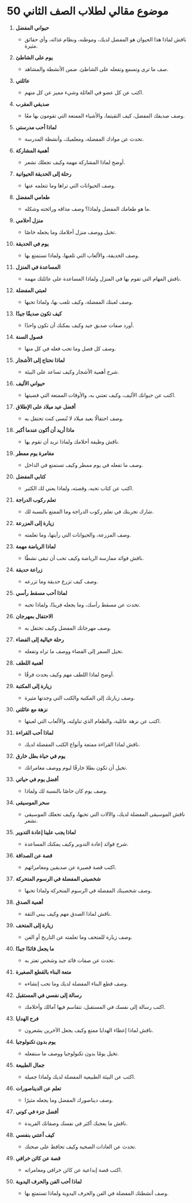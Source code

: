 # 50 موضوع مقالي لطلاب الصف الثاني


<div style={{ width: "100%", padding: 20, height: "70vh" }}>
  <Chat
    welcome={"مرحبًا، أي نوع من `مقالات الصف` تود مناقشته أو الحصول على بعض الأفكار حوله؟"}
    teacherName={"أمي"}
    systemPrompt={"من فضلك ساعد هذا المستخدم في العثور على `أفضل أفكار للمقالات (المواضيع) مع التفسير` التي يرغب فيها!"}
  />
</div>

1. **حيواني المفضل**

   - ناقش لماذا هذا الحيوان هو المفضل لديك، وموطنه، ونظام غذائه، وأي حقائق مثيرة.

2. **يوم على الشاطئ**

   - صف ما ترى وتسمع وتفعله على الشاطئ. ضمن الأنشطة والمشاهد.

3. **عائلتي**

   - اكتب عن كل عضو في العائلة وشيء مميز عن كل منهم.

4. **صديقي المقرب**

   - وصف صديقك المفضل، كيف التقيتما، والأشياء الممتعة التي تقومون بها معًا.

5. **لماذا أحب مدرستي**

   - تحدث عن موادك المفضلة، ومعلميك، وأنشطة المدرسة.

6. **أهمية المشاركة**

   - أوضح لماذا المشاركة مهمة وكيف تجعلك تشعر.

7. **رحلة إلى الحديقة الحيوانية**

   - وصف الحيوانات التي تراها وما تتعلمه عنها.

8. **طعامي المفضل**

   - ما هو طعامك المفضل ولماذا؟ وصف مذاقه ورائحته وشكله.

9. **منزل أحلامي**

   - تخيل ووصف منزل أحلامك وما يجعله خاصًا.

10. **يوم في الحديقة**

    - وصف الحديقة، والألعاب التي تلعبها، ولماذا تستمتع بها.

11. **المساعدة في المنزل**

    - ناقش المهام التي تقوم بها في المنزل ولماذا المساعدة على عائلتك مهمة.

12. **لعبتي المفضلة**

    - وصف لعبتك المفضلة، وكيف تلعب بها، ولماذا تحبها.

13. **كيف تكون صديقًا جيدًا**

    - أورد صفات صديق جيد وكيف يمكنك أن تكون واحدًا.

14. **فصول السنة**

    - وصف كل فصل وما تحب فعله في كل منها.

15. **لماذا نحتاج إلى الأشجار**

    - شرح أهمية الأشجار وكيف تساعد على البيئة.

16. **حيواني الأليف**

    - اكتب عن حيوانك الأليف، وكيف تعتني به، والأوقات الممتعة التي قضيتها.

17. **أفضل عيد ميلاد على الإطلاق**

    - وصف احتفالًا بعيد ميلاد لا تُنسى كنت تحتفل به.

18. **ماذا أريد أن أكون عندما أكبر**

    - ناقش وظيفة أحلامك ولماذا تريد أن تقوم بها.

19. **مغامرة يوم ممطر**

    - وصف ما تفعله في يوم ممطر وكيف تستمتع في الداخل.

20. **كتابي المفضل**

    - اكتب عن كتاب تحبه، وقصته، ولماذا يعني لك الكثير.

21. **تعلم ركوب الدراجة**

    - شارك تجربتك في تعلم ركوب الدراجة وما الممتع بالنسبة لك.

22. **زيارة إلى المزرعة**

    - وصف المزرعة، والحيوانات التي رأيتها، وما تعلمته.

23. **لماذا الرياضة مهمة**

    - ناقش فوائد ممارسة الرياضة وكيف تحب أن تبقى نشطًا.

24. **زراعة حديقة**

    - وصف كيف تزرع حديقة وما تزرعه.

25. **لماذا أحب مسقط رأسي**

    - تحدث عن مسقط رأسك، وما يجعله فريدًا، ولماذا تحبه.

26. **الاحتفال بمهرجان**

    - وصف مهرجانك المفضل وكيف تحتفل به.

27. **رحلة خيالية إلى الفضاء**

    - تخيل السفر إلى الفضاء ووصف ما تراه وتفعله.

28. **أهمية اللطف**

    - أوضح لماذا اللطف مهم وكيف يحدث فرقًا.

29. **زيارة إلى المكتبة**

    - وصف زيارتك إلى المكتبة والكتب التي وجدتها مثيرة.

30. **نزهة مع عائلتي**

    - اكتب عن نزهة عائلية، والطعام الذي تناولته، والألعاب التي لعبتها.

31. **لماذا أحب القراءة**

    - ناقش لماذا القراءة ممتعة وأنواع الكتب المفضلة لديك.

32. **يوم في حياة بطل خارق**

    - تخيل أن تكون بطلا خارقًا ليوم ووصف مغامراتك.

33. **أفضل يوم في حياتي**

    - وصف يوم كان خاصًا بالنسبة لك ولماذا.

34. **سحر الموسيقى**

    - ناقش الموسيقى المفضلة لديك، والآلات التي تحبها، وكيف تجعلك الموسيقى تشعر.

35. **لماذا يجب علينا إعادة التدوير**

    - شرح فوائد إعادة التدوير وكيف يمكنك المساعدة.

36. **قصة عن الصداقة**

    - اكتب قصة قصيرة عن صديقين ومغامراتهم.

37. **شخصيتي المفضلة في الرسوم المتحركة**

    - وصف شخصيتك المفضلة في الرسوم المتحركة ولماذا تحبها.

38. **أهمية الصدق**

    - ناقش لماذا الصدق مهم وكيف يبني الثقة.

39. **زيارة إلى المتحف**

    - وصف زيارة للمتحف وما تعلمته عن التاريخ أو الفن.

40. **ما يجعل قائدًا جيدًا**

    - تحدث عن صفات قائد جيد وشخص تعتز به.

41. **متعة البناء بالقطع الصغيرة**

    - وصف قطع البناء المفضلة لديك وما تحب إنشاءه.

42. **رسالة إلى نفسي في المستقبل**

    - اكتب رسالة إلى نفسك في المستقبل، تتقاسم فيها آمالك وأحلامك.

43. **فرح الهدايا**

    - ناقش لماذا إعطاء الهدايا ممتع وكيف يجعل الآخرين يشعرون.

44. **يوم بدون تكنولوجيا**

    - تخيل يومًا بدون تكنولوجيا ووصف ما ستفعله.

45. **جمال الطبيعة**

    - اكتب عن البيئة الطبيعية المفضلة لديك ولماذا جميلة.

46. **تعلم عن الديناصورات**

    - وصف ديناصورك المفضل وما يجعله مثيرًا.

47. **أفضل جزء في كوني**

    - ناقش ما يعجبك أكثر في نفسك وصفاتك الفريدة.

48. **كيف أعتني بنفسي**

    - تحدث عن العادات الصحية وكيف تحافظ على صحتك.

49. **قصة عن كائن خرافي**

    - اكتب قصة إبداعية عن كائن خرافي ومغامراته.

50. **لماذا أحب الفن والحرف اليدوية**

    - وصف أنشطتك المفضلة في الفن والحرف اليدوية ولماذا تستمتع بها.

